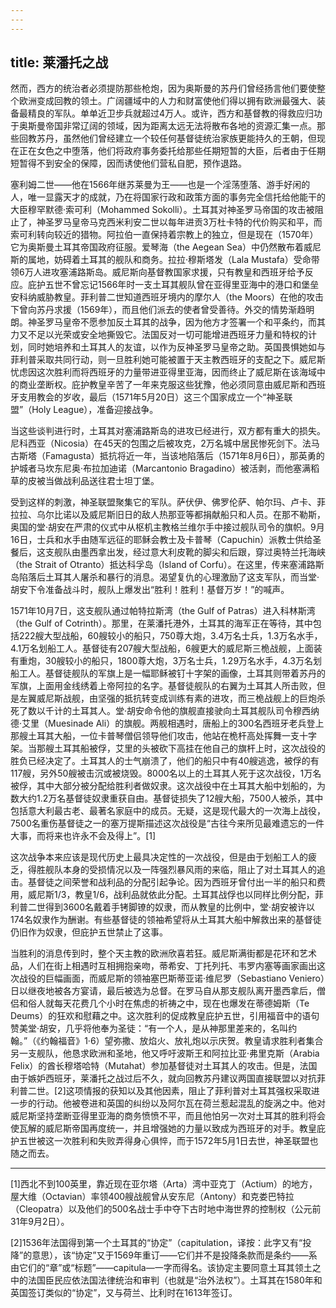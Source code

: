 ```yaml
---
---
---
```

title: 莱潘托之战
---




然而，西方的统治者必须提防那些枪炮，因为奥斯曼的苏丹们曾经扬言他们要使整个欧洲变成回教的领土。广阔疆域中的人力和财富使他们得以拥有欧洲最强大、装备最精良的军队。单单近卫步兵就超过4万人。或许，西方和基督教的得救应归功于奥斯曼帝国非常辽阔的领域，因为距离太远无法将散布各地的资源汇集一点。那些回教苏丹，虽然他们曾经建立一个较任何基督徒统治家族更能持久的王朝，但现在正在女色之中堕落，他们将政府事务委托给那些任期短暂的大臣，后者由于任期短暂得不到安全的保障，因而诱使他们营私自肥，预作退路。

塞利姆二世——他在1566年继苏莱曼为王——也是一个淫荡堕落、游手好闲的人，唯一显露天才的成就，乃在将国家行政和政策方面的事务完全信托给他能干的大臣穆罕默德·索可利（Mohammed Sokolli）。土耳其对神圣罗马帝国的攻击被阻止了，神圣罗马皇帝马克西米利安二世以每年进贡3万杜卡特的代价购买和平，而索可利转向较近的猎物。阿拉伯一直保持着宗教上的独立，但是现在（1570年）它为奥斯曼土耳其帝国政府征服。爱琴海（the Aegean Sea）中仍然散布着威尼斯的属地，妨碍着土耳其的舰队和商务。拉拉·穆斯塔发（Lala Mustafa）受命带领6万人进攻塞浦路斯岛。威尼斯向基督教国家求援，只有教皇和西班牙给予反应。庇护五世不曾忘记1566年时一支土耳其舰队曾在亚得里亚海中的港口和堡垒安科纳威胁教皇。菲利普二世知道西班牙境内的摩尔人（the Moors）在他的攻击下曾向苏丹求援（1569年），而且他们派去的使者曾受善待。外交的情势渐趋明朗。神圣罗马皇帝不愿参加反土耳其的战争，因为他方才签署一个和平条约，而其力又不足以光荣或安全地撕毁它。法国反对一切可能增进西班牙力量和特权的计划，同时她培养和土耳其人的友谊，以作为反神圣罗马皇帝之助。英国畏惧她如与菲利普采取共同行动，则一旦胜利她可能被置于天主教西班牙的支配之下。威尼斯忧虑因这次胜利而将西班牙的力量带进亚得里亚海，因而终止了威尼斯在该海域中的商业垄断权。庇护教皇辛苦了一年来克服这些犹豫，他必须同意由威尼斯和西班牙支用教会的岁收，最后（1571年5月20日）这三个国家成立一个“神圣联盟”（Holy League），准备迎接战争。

当这些谈判进行时，土耳其对塞浦路斯岛的进攻已经进行，双方都有重大的损失。尼科西亚（Nicosia）在45天的包围之后被攻克，2万名城中居民惨死剑下。法马古斯塔（Famagusta）抵抗将近一年，当该地陷落后（1571年8月6日），那英勇的护城者马坎东尼奥·布拉加迪诺（Marcantonio Bragadino）被活剥，而他塞满稻草的皮被当做战利品送往君士坦丁堡。

受到这样的刺激，神圣联盟聚集它的军队。萨伏伊、佛罗伦萨、帕尔玛、卢卡、菲拉拉、乌尔比诺以及威尼斯旧日的敌人热那亚等都捐献船只和人员。在那不勒斯，奥国的堂·胡安在严肃的仪式中从枢机主教格兰维尔手中接过舰队司令的旗帜。9月16日，士兵和水手由随军远征的耶稣会教士及卡普琴（Capuchin）派教士供给圣餐后，这支舰队由墨西拿出发，经过意大利皮靴的脚尖和后跟，穿过奥特兰托海峡（the Strait of Otranto）抵达科孚岛（Island of Corfu）。在这里，传来塞浦路斯岛陷落后土耳其人屠杀和暴行的消息。渴望复仇的心理激励了这支军队，而当堂·胡安下令准备战斗时，舰队上爆发出“胜利！胜利！基督万岁！”的喊声。

1571年10月7日，这支舰队通过帕特拉斯湾（the Gulf of Patras）进入科林斯湾（the Gulf of Cotrinth）。那里，在莱潘托港外，土耳其的海军正在等待，其中包括222艘大型战船，60艘较小的船只，750尊大炮，3.4万名士兵，1.3万名水手，4.1万名划船工人。基督徒有207艘大型战船，6艘更大的威尼斯三桅战舰，上面装有重炮，30艘较小的船只，1800尊大炮，3万名士兵，1.29万名水手，4.3万名划船工人。基督徒舰队的军旗上是一幅耶稣被钉十字架的画像，土耳其则带着苏丹的军旗，上面用金线绣着上帝阿拉的名字。基督徒舰队的右翼为土耳其人所击败，但是左翼威尼斯战舰，由坚强的抵抗转变成训练有素的进攻，而三桅战舰上的巨炮杀死了数以千计的土耳其人。堂·胡安命令他的旗舰直接驶向土耳其舰队司令穆西纳德·艾里（Muesinade Ali）的旗舰。两舰相遇时，唐船上的300名西班牙老兵登上那艘土耳其大船，一位卡普琴僧侣领导他们攻击，他站在桅杆高处挥舞一支十字架。当那艘土耳其船被俘，艾里的头被砍下高挂在他自己的旗杆上时，这次战役的胜负已经决定了。土耳其人的士气崩溃了，他们的船只中有40艘逃逸，被俘的有117艘，另外50艘被击沉或被烧毁。8000名以上的土耳其人死于这次战役，1万名被俘，其中大部分被分配给胜利者做奴隶。这次战役中在土耳其大船中划船的，为数大约1.2万名基督徒奴隶重获自由。基督徒损失了12艘大船，7500人被杀，其中包括意大利最古老、最著名家庭中的成员。无疑，这是现代最大的一次海上战役，7500名重伤基督徒之一的塞万提斯描述这次战役是“古往今来所见最难遗忘的一件大事，而将来也许永不会及得上”。[1]

这次战争本来应该是现代历史上最具决定性的一次战役，但是由于划船工人的疲乏，得胜舰队本身的受损情况以及一阵强烈暴风雨的来临，阻止了对土耳其人的追击。基督徒之间荣誉和战利品的分配引起争论。因为西班牙曾付出一半的船只和费用，威尼斯1/3，教皇1/6，战利品就依此分配。土耳其战俘也以同样比例分配，菲利普二世得到3600名戴着手铐脚镣的奴隶，而从教皇的比例中，堂·胡安被许以174名奴隶作为酬谢。有些基督徒的领袖希望将从土耳其大船中解救出来的基督徒仍旧作为奴隶，但庇护五世禁止了这事。

当胜利的消息传到时，整个天主教的欧洲欣喜若狂。威尼斯满街都是花环和艺术品，人们在街上相遇时互相拥抱亲吻，蒂希安、丁托列托、韦罗内塞等画家画出这次战役的巨幅画面，而威尼斯的领袖塞巴斯蒂亚诺·维尼罗（Sebastiano Veniero）日以继夜地被各方宴请，最后被选为总督。在罗马自从那支舰队离开墨西拿后，僧侣和俗人就每天花费几个小时在焦虑的祈祷之中，现在也爆发在蒂德姆斯（Te Deums）的狂欢和慰藉之中。这次胜利的促成教皇庇护五世，引用福音中的语句赞美堂·胡安，几乎将他奉为圣徒：“有一个人，是从神那里差来的，名叫约翰。”（《约翰福音》1·6）望弥撒、放焰火、放礼炮以示庆贺。教皇请求胜利者集合另一支舰队，他恳求欧洲和圣地，他又呼吁波斯王和阿拉比亚·弗里克斯（Arabia Felix）的酋长穆塔哈特（Mutahat）参加基督徒对土耳其人的攻击。但是，法国由于嫉妒西班牙，莱潘托之战过后不久，就向回教苏丹建议两国直接联盟以对抗菲利普二世。[2]这项情报的获知以及其他因素，阻止了菲利普对土耳其强权采取进一步的行动。他被卷进和英国的纠纷以及阿尔瓦在荷兰惹起混乱的旋涡之中。他对威尼斯坚持垄断亚得里亚海的商务愤愤不平，而且他怕另一次对土耳其的胜利将会使瓦解的威尼斯帝国再度统一，并且增强她的力量以致成为西班牙的对手。教皇庇护五世被这一次胜利和失败弄得身心俱悴，而于1572年5月1日去世，神圣联盟也随之而去。



* * *



[1]西北不到100英里，靠近现在亚尔塔（Arta）湾中亚克丁（Actium）的地方，屋大维（Octavian）率领400艘战舰曾从安东尼（Antony）和克娄巴特拉（Cleopatra）以及他们的500名战士手中夺下古时地中海世界的控制权（公元前31年9月2日）。

[2]1536年法国得到第一个土耳其的“协定”（capitulation，译按：此字又有“投降”的意思），该“协定”又于1569年重订——它们并不是投降条款而是条约——系由它们的“章”或“标题”——capitula—一字而得名。该协定主要同意土耳其领土之中的法国臣民应依法国法律统治和审判（也就是“治外法权”）。土耳其在1580年和英国签订类似的“协定”，又与荷兰、比利时在1613年签订。